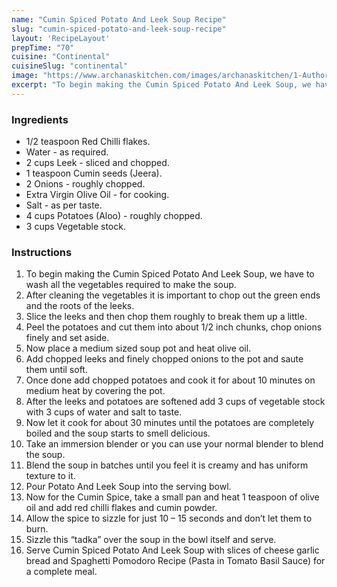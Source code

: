 ---
name: "Cumin Spiced Potato And Leek Soup Recipe"
slug: "cumin-spiced-potato-and-leek-soup-recipe"
layout: 'RecipeLayout'
prepTime: "70"
cuisine: "Continental"
cuisineSlug: "continental"
image: "https://www.archanaskitchen.com/images/archanaskitchen/1-Author/Nupur_Mehra/Cumin_spiced_Potato_n_leek_soup.jpg"
excerpt: "To begin making the Cumin Spiced Potato And Leek Soup, we have to wash all the vegetables required to make the soup"
---

### Ingredients

- 1/2 teaspoon Red Chilli flakes.
- Water - as required.
- 2 cups Leek - sliced and chopped.
- 1 teaspoon Cumin seeds (Jeera).
- 2 Onions - roughly chopped.
- Extra Virgin Olive Oil - for cooking.
- Salt - as per taste.
- 4 cups Potatoes (Aloo) - roughly chopped.
- 3 cups Vegetable stock.

### Instructions

1. To begin making the Cumin Spiced Potato And Leek Soup, we have to wash all the vegetables required to make the soup.
1. After cleaning the vegetables it is important to chop out the green ends and the roots of the leeks.
1. Slice the leeks and then chop them roughly to break them up a little.
1. Peel the potatoes and cut them into about 1/2 inch chunks, chop onions finely and set aside.
1. Now place a medium sized soup pot and heat olive oil.
1. Add chopped leeks and finely chopped onions to the pot and saute them until soft.
1. Once done add chopped potatoes and cook it for about 10 minutes on medium heat by covering the pot.
1. After the leeks and potatoes are softened add 3 cups of vegetable stock with 3 cups of water and salt to taste.
1. Now let it cook for about 30 minutes until the potatoes are completely boiled and the soup starts to smell delicious.
1. Take an immersion blender or you can use your normal blender to blend the soup.
1. Blend the soup in batches until you feel it is creamy and has uniform texture to it.
1. Pour Potato And Leek Soup into the serving bowl.
1. Now for the Cumin Spice, take a small pan and heat 1 teaspoon of olive oil and add red chilli flakes and cumin powder.
1. Allow the spice to sizzle for just 10 – 15 seconds and don’t let them to burn.
1. Sizzle this “tadka” over the soup in the bowl itself and serve.
1. Serve Cumin Spiced Potato And Leek Soup with slices of cheese garlic bread and Spaghetti Pomodoro Recipe (Pasta in Tomato Basil Sauce) for a complete meal.
